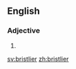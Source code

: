 ==English==

===Adjective===
{{head|en|adjective comparative form}}

# {{en-comparative of|bristly}}

[[sv:bristlier]]
[[zh:bristlier]]